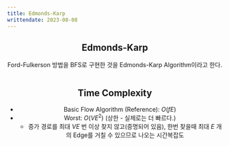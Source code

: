 ---
title: Edmonds-Karp
writtendate: 2023-08-08
---

<Header />


## Edmonds-Karp

Ford-Fulkerson 방법을 BFS로 구현한 것을 Edmonds-Karp Algorithm이라고 한다.

```cpp

```

## Time Complexity

- Basic Flow Algorithm (Reference): $O(fE)$
- Worst: $O(VE^2)$ (상한 - 실제로는 더 빠르다.)
    - 증가 경로를 최대 $VE$ 번 이상 찾지 않고(증명되어 있음), 한번 찾을때 최대 $E$ 개의 Edge를 거칠 수 있으므로 나오는 시간복잡도

<Comment />
